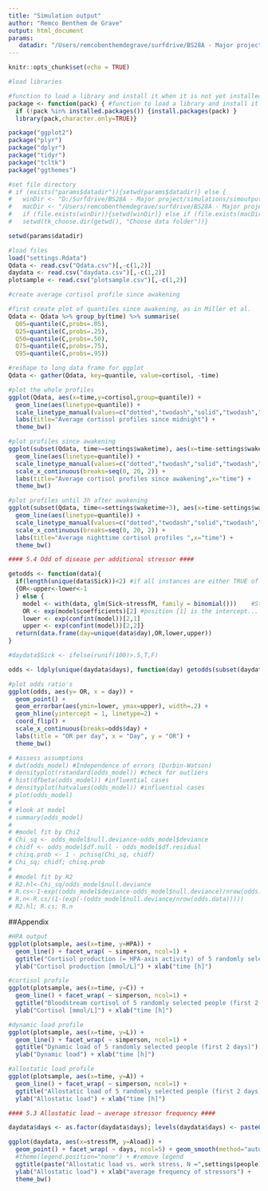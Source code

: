 ```yaml
---
title: "Simulation output"
author: "Remco Benthem de Grave"
output: html_document
params:
   datadir: "/Users/remcobenthemdegrave/surfdrive/BS28A - Major project/simulations/simoutput/simulation 2018-05-09_12-59"
---
```

```r
knitr::opts_chunk$set(echo = TRUE)
```


```r
#load libraries

#function to load a library and install it when it is not yet installed
package <- function(pack) { #function to load a library and install it when it is not yet installed
  if (!pack %in% installed.packages()) {install.packages(pack) }
  library(pack,character.only=TRUE)}

package("ggplot2")
package("plyr")
package("dplyr")
package("tidyr")
package("tcltk")
package("ggthemes")
```

```r
#set file directory
# if (exists("params$datadir")){setwd(params$datadir)} else {
#   winDir <- "D:/Surfdrive/BS28A - Major project/simulations/simoutput"
#   macDir <- "/Users/remcobenthemdegrave/surfdrive/BS28A - Major project/simulations/simoutput"
#   if (file.exists(winDir)){setwd(winDir)} else if (file.exists(macDir)){setwd(macDir)} else {setwd(getwd())}
#   setwd(tk_choose.dir(getwd(), "Choose data folder"))}

setwd(params$datadir)

#load files
load("settings.Rdata")
Qdata <- read.csv("Qdata.csv")[,-c(1,2)]
daydata <- read.csv("daydata.csv")[,-c(1,2)]
plotsample <- read.csv("plotsample.csv")[,-c(1,2)]
```

```r
#create average cortisol profile since awakening

#first create plot of quantiles since awakening, as in Miller et al.
Qdata <- Qdata %>% group_by(time) %>% summarise(
  Q05=quantile(C,probs=.05),
  Q25=quantile(C,probs=.25),
  Q50=quantile(C,probs=.50),
  Q75=quantile(C,probs=.75),
  Q95=quantile(C,probs=.95))

#reshape to long data frame for ggplot
Qdata <- gather(Qdata, key=quantile, value=cortisol, -time)

#plot the whole profiles
ggplot(Qdata, aes(x=time,y=cortisol,group=quantile)) + 
  geom_line(aes(linetype=quantile)) + 
  scale_linetype_manual(values=c("dotted","twodash","solid","twodash","dotted")) +
  labs(title="Average cortisol profiles since midnight") +
  theme_bw()

#plot profiles since awakening
ggplot(subset(Qdata, time>=settings$waketime), aes(x=time-settings$waketime,y=cortisol,group=quantile)) + 
  geom_line(aes(linetype=quantile)) + 
  scale_linetype_manual(values=c("dotted","twodash","solid","twodash","dotted")) +
  scale_x_continuous(breaks=seq(0, 20, 2)) +
  labs(title="Average cortisol profiles since awakening",x="time") +
  theme_bw()

#plot profiles until 3h after awakening
ggplot(subset(Qdata, time<=settings$waketime+3), aes(x=time-settings$waketime,y=cortisol,group=quantile)) + 
  geom_line(aes(linetype=quantile)) + 
  scale_linetype_manual(values=c("dotted","twodash","solid","twodash","dotted")) +
  scale_x_continuous(breaks=seq(0, 20, 2)) +
  labs(title="Average nighttime cortisol profiles ",x="time") +
  theme_bw()
```

```r
#### 5.4 Odd of disease per additional stressor ####

getodds <- function(data){
  if(length(unique(data$Sick))<2) #if all instances are either TRUE of FALSE
  {OR<-upper<-lower<-1
  } else {
    model <- with(data, glm(Sick~stressfM, family = binomial()))    #Store odds ratios
    OR <- exp(model$coefficients)[2] #position [1] is the intercept...
    lower <- exp(confint(model))[2,1]
    upper <- exp(confint(model))[2,2]}
  return(data.frame(day=unique(data$day),OR,lower,upper))
}

#daydata$Sick <- ifelse(runif(100)>.5,T,F)

odds <- ldply(unique(daydata$days), function(day) getodds(subset(daydata, days==day)))

#plot odds ratio's
ggplot(odds, aes(y= OR, x = day)) +
  geom_point() +
  geom_errorbar(aes(ymin=lower, ymax=upper), width=.2) +
  geom_hline(yintercept = 1, linetype=2) +
  coord_flip() +
  scale_x_continuous(breaks=odds$day) +
  labs(title = "OR per day", x = "Day", y = "OR") +
  theme_bw()

# #assess assumptions
# dwt(odds_model) #Independence of errors (Durbin-Watson)
# densityplot(rstandard(odds_model)) #check for outliers
# hist(dfbeta(odds_model)) #influential cases
# densityplot(hatvalues(odds_model)) #influential cases
# plot(odds_model)
#
# #look at model
# summary(odds_model)
#
# #model fit by Chi2
# Chi_sq <- odds_model$null.deviance-odds_model$deviance
# chidf <- odds_model$df.null - odds_model$df.residual
# chisq.prob <- 1 - pchisq(Chi_sq, chidf)
# Chi_sq; chidf; chisq.prob
#
# #model fit by R2
# R2.hl<-Chi_sq/odds_model$null.deviance
# R.cs<-1-exp((odds_model$deviance-odds_model$null.deviance)/nrow(odds.data))
# R.n<-R.cs/(1-(exp(-(odds_model$null.deviance/nrow(odds.data)))))
# R2.hl; R.cs; R.n
```


##Appendix

```r

#HPA output
ggplot(plotsample, aes(x=time, y=HPA)) +
  geom_line() + facet_wrap( ~ simperson, ncol=1) +
  ggtitle("Cortisol production (= HPA-axis activity) of 5 randomly selected people (first 2 days)") +
  ylab("Cortisol production [mmol/L]") + xlab("time [h]")

#cortisol profile
ggplot(plotsample, aes(x=time, y=C)) +
  geom_line() + facet_wrap( ~ simperson, ncol=1) +
  ggtitle("Bloodstream cortisol of 5 randomly selected people (first 2 days)") +
  ylab("Cortisol [mmol/L]") + xlab("time [h]")

#dynamic load profile
ggplot(plotsample, aes(x=time, y=L)) +
  geom_line() + facet_wrap( ~ simperson, ncol=1) +
  ggtitle("Dynamic load of 5 randomly selected people (first 2 days)") +
  ylab("Dynamic load") + xlab("time [h]")

#allostatic load profile
ggplot(plotsample, aes(x=time, y=A)) +
  geom_line() + facet_wrap( ~ simperson, ncol=1) +
  ggtitle("Allostatic load of 5 randomly selected people (first 2 days)") +
  ylab("Allostatic load") + xlab("time [h]")
```

```r
#### 5.3 Allostatic load ~ average stressor frequency ####

daydata$days <- as.factor(daydata$days); levels(daydata$days) <- paste0("day",daydata$days)  

ggplot(daydata, aes(x=stressfM, y=Aload)) +
  geom_point() + facet_wrap( ~ days, ncol=5) + geom_smooth(method="auto", se=F, colour="grey") +
  #theme(legend.position="none") + #remove legend
  ggtitle(paste("Allostatic load vs. work stress, N =",settings$people)) +
  ylab("Allostatic load") + xlab("average frequency of stressors") + 
  theme_bw()

```




